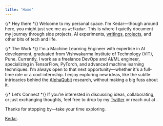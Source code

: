 ```yaml
---
title: 'Home'
---
```



{/* Hey there */}
Welcome to my personal space. I'm Kedar—though around here, you might just see me as `wtfkedar`. This is where I quietly document my journey through side projects, AI experiments, [writings](https://neuronreads.vercel.app/), [projects](/projects), and other bits of tech and life.

{/* The Work */}
I'm a Machine Learning Engineer with expertise in AI development, graduated from Vishwakarma Institute of Technology (VIT), Pune. Currently, I work as a freelance DevOps and AI/ML engineer, specializing in TensorFlow, PyTorch, and advanced machine learning techniques. I'm always open to that next opportunity—whether it's a full-time role or a cool internship. I enjoy exploring new ideas, like the subtle intricacies behind the [AlphaQubit](https://blog.google/technology/google-deepmind/alphaqubit-quantum-error-correction/) research, without making a big fuss about it.

{/* Let’s Connect */}
If you’re interested in discussing ideas, collaborating, or just exchanging thoughts, feel free to drop by my [Twitter](https://twitter.com/wtfkedar) or reach out at <RevealMail placeholder="my email" isLink={true} />.

Thanks for stopping by—take your time exploring.

[Kedar](/).

